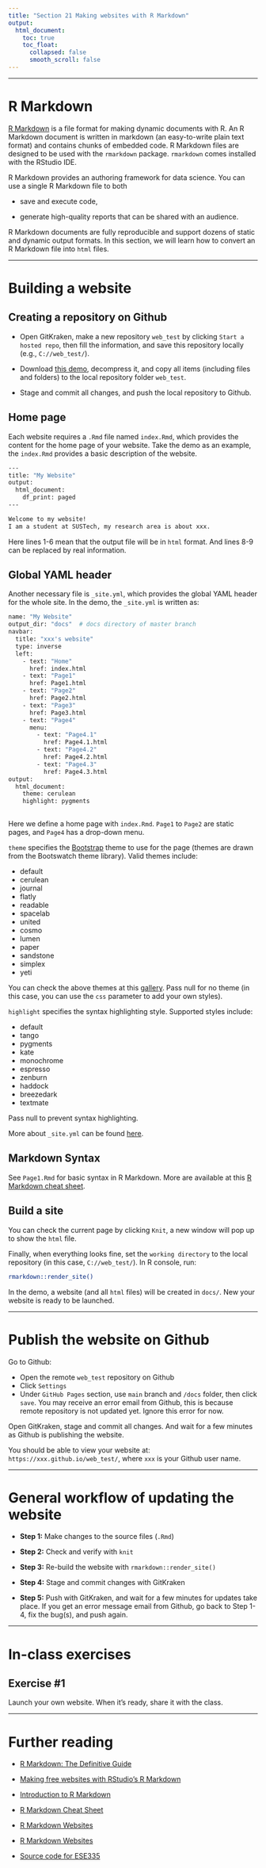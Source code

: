 ---
title: "Section 21 Making websites with R Markdown"
output:
  html_document:
    toc: true
    toc_float:
      collapsed: false
      smooth_scroll: false
---

***

# R Markdown

[R Markdown](https://rmarkdown.rstudio.com/) is a file format for making dynamic documents with R. An R Markdown document is written in markdown (an easy-to-write plain text format) and contains chunks of embedded code. R Markdown files are designed to be used with the `rmarkdown` package. `rmarkdown` comes installed with the RStudio IDE.

R Markdown provides an authoring framework for data science. You can use a single R Markdown file to both

+ save and execute code,  

+ generate high-quality reports that can be shared with an audience.

R Markdown documents are fully reproducible and support dozens of static and dynamic output formats. In this section, we will learn how to convert an R Markdown file into `html` files.

***

# Building a website

## Creating a repository on Github

+ Open GitKraken, make a new repository `web_test` by clicking `Start a hosted repo`, then fill the information, and save this repository locally (e.g., `C://web_test/`).

+ Download [this demo](https://zhu-group.github.io/ese335/download/web_demo.zip), decompress it, and copy all items (including files and folders) to the local repository folder `web_test`.

+ Stage and commit all changes, and push the local repository to Github.

## Home page

Each website requires a `.Rmd` file named `index.Rmd`, which provides the content for the home page of your website. Take the demo as an example, the `index.Rmd` provides a basic description of the website.  

```{bash, eval=F}
---
title: "My Website"
output:
  html_document:
    df_print: paged
---

Welcome to my website!  
I am a student at SUSTech, my research area is about xxx.
```

Here lines 1-6 mean that the output file will be in `html` format. And lines 8-9 can be replaced by real information.

## Global YAML header

Another necessary file is `_site.yml`, which provides the global YAML header for the whole site. In the demo, the `_site.yml` is written as:

```{bash, eval=F}
name: "My Website"
output_dir: "docs"  # docs directory of master branch
navbar:
  title: "xxx's website"
  type: inverse
  left:
    - text: "Home"
      href: index.html
    - text: "Page1"
      href: Page1.html
    - text: "Page2"
      href: Page2.html
    - text: "Page3"
      href: Page3.html      
    - text: "Page4"
      menu:
        - text: "Page4.1"
          href: Page4.1.html
        - text: "Page4.2"
          href: Page4.2.html
        - text: "Page4.3"
          href: Page4.3.html   
output:
  html_document:
    theme: cerulean
    highlight: pygments
    
```

Here we define a home page with `index.Rmd`. `Page1` to `Page2` are static pages, and `Page4` has a drop-down menu. 

`theme` specifies the [Bootstrap](https://bootswatch.com/3/) theme to use for the page (themes are drawn from the Bootswatch theme library). Valid themes include:  

+ default
+ cerulean
+ journal
+ flatly
+ readable
+ spacelab
+ united
+ cosmo
+ lumen
+ paper
+ sandstone
+ simplex
+ yeti

You can check the above themes at this [gallery](https://www.datadreaming.org/post/r-markdown-theme-gallery/). Pass null for no theme (in this case, you can use the `css` parameter to add your own styles). 

`highlight` specifies the syntax highlighting style. Supported styles include:  

+ default
+ tango
+ pygments
+ kate
+ monochrome
+ espresso
+ zenburn
+ haddock
+ breezedark
+ textmate  

Pass null to prevent syntax highlighting.

More about `_site.yml` can be found [here](http://rmarkdown.rstudio.com/html_document_format.html#appearance_and_style).

## Markdown Syntax

See `Page1.Rmd` for basic syntax in R Markdown. More are available at this [R Markdown cheat sheet](https://rstudio.com/wp-content/uploads/2016/03/rmarkdown-cheatsheet-2.0.pdf).  

## Build a site

You can check the current page by clicking `Knit`, a new window will pop up to show the `html` file.

Finally, when everything looks fine, set the `working directory` to the local repository (in this case, `C://web_test/`). In R console, run:

```{bash, eval=F}
rmarkdown::render_site()
```

In the demo, a website (and all `html` files) will be created in `docs/`. New your website is ready to be launched.

***

# Publish the website on Github

Go to Github:

+ Open the remote `web_test` repository on Github 
+ Click `Settings`  
+ Under `GitHub Pages` section, use `main` branch and `/docs` folder, then click `save`. You may receive an error email from Github, this is because remote repository is not updated yet. Ignore this error for now.

Open GitKraken, stage and commit all changes. And wait for a few minutes as Github is publishing the website. 

You should be able to view your website at: `https://xxx.github.io/web_test/`, where `xxx` is your Github user name.

*** 

# General workflow of updating the website

+ **Step 1:** Make changes to the source files (`.Rmd`)

+ **Step 2:** Check and verify with `knit`

+ **Step 3:** Re-build the website with `rmarkdown::render_site()`

+ **Step 4:** Stage and commit changes with GitKraken

+ **Step 5:** Push with GitKraken, and wait for a few minutes for updates take place. If you get an error message email from Github, go back to Step 1-4, fix the bug(s), and push again.

***

# In-class exercises

## Exercise #1

Launch your own website. When it's ready, share it with the class. 

***

# Further reading

* [R Markdown: The Definitive Guide](https://bookdown.org/yihui/rmarkdown/)

* [Making free websites with RStudio’s R Markdown](https://jules32.github.io/rmarkdown-website-tutorial/index.html)

* [Introduction to R Markdown](https://rmarkdown.rstudio.com/articles_intro.html)

* [R Markdown Cheat Sheet](https://rstudio.com/wp-content/uploads/2016/03/rmarkdown-cheatsheet-2.0.pdf)

* [R Markdown Websites](https://rmarkdown.rstudio.com/lesson-13.html)

* [R Markdown Websites](https://garrettgman.github.io/rmarkdown/rmarkdown_websites.html)

* [Source code for ESE335](https://github.com/zhu-group/ese335)
